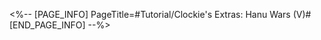 <%-- [PAGE_INFO]
PageTitle=#Tutorial/Clockie's Extras: Hanu Wars (V)#
[END_PAGE_INFO] --%>
{{Tutorial
|sort      = 611101
|title     = Clockie's Extras: ''Hanu Wars'' (V)
|subtitle  = 
|type      = Adventure
|about     = 
|image1    = Tutorial Clockie's Extras Hanu Wars (V) 1.png{{subst:void|<!--$UPLOAD:<<SpriteOutput/TutorialPic/TutorialPage_611101.png>-<Tutorial Clockie's Extras Hanu Wars (V) 1.png>>}}
|text1     = Boss Stone will appear in this episode. Boss Stone {{Color|h|nobold=1|won't go down easily}} and will cast out coins to attack Brother Hanu. If {{Color|h|nobold=1|you get hit, you'll lose lots of points}}. You'll get points {{Color|h|nobold=1|every time the Hanu Rocket hits Boss Stone}}.
}}